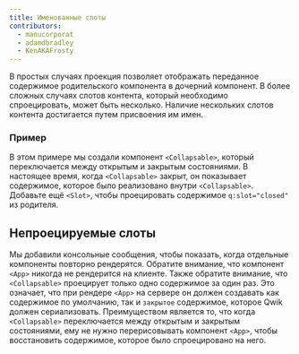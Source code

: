 ```yaml
---
title: Именованные слоты
contributors:
  - manucorporat
  - adamdbradley
  - KenAKAFrosty
---
```


В простых случаях проекция позволяет отображать переданное содержимое родительского компонента в дочерний компонент. В более сложных случаях слотов контента, который необходимо спроецировать, может быть несколько. Наличие нескольких слотов контента достигается путем присвоения им имен.

### Пример

В этом примере мы создали компонент `<Collapsable>`, который переключается между открытым и закрытым состояниями. В настоящее время, когда `<Collapsable>` закрыт, он показывает содержимое, которое было реализовано внутри `<Collapsable>`. Добавьте ещё `<Slot>`, чтобы проецировать содержимое `q:slot="closed"` из родителя.

## Непроецируемые слоты

Мы добавили консольные сообщения, чтобы показать, когда отдельные компоненты повторно рендерятся. Обратите внимание, что компонент `<App>` никогда не рендерится на клиенте. Также обратите внимание, что `<Collapsable>` проецирует только одно содержимое за один раз. Это означает, что при рендере `<App>` на сервере он должен создавать как содержимое по умолчанию, так и `закрытое` содержимое, которое Qwik должен сериализовать. Преимуществом является то, что когда `<Collapsable>` переключается между открытым и закрытым состояниями, ему не нужно перерисовывать компонент `<App>`, чтобы восстановить содержимое, которое было спроецировано на него.
